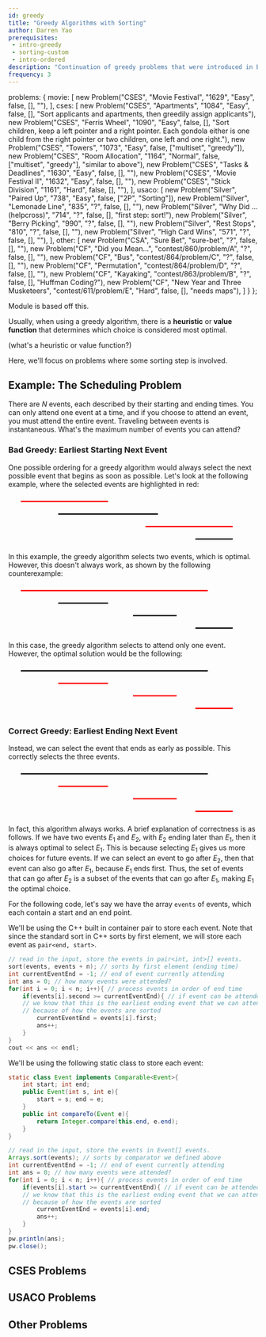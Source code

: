 ```yaml
---
id: greedy
title: "Greedy Algorithms with Sorting"
author: Darren Yao
prerequisites: 
 - intro-greedy
 - sorting-custom
 - intro-ordered
description: "Continuation of greedy problems that were introduced in Bronze."
frequency: 3
---
```



  problems: {
    movie: [
      new Problem("CSES", "Movie Festival", "1629", "Easy", false, [], ""),
    ],
    cses: [
      new Problem("CSES", "Apartments", "1084", "Easy", false, [], "Sort applicants and apartments, then greedily assign applicants"),
      new Problem("CSES", "Ferris Wheel", "1090", "Easy", false, [], "Sort children, keep a left pointer and a right pointer. Each gondola either is one child from the right pointer or two children, one left and one right."),
      new Problem("CSES", "Towers", "1073", "Easy", false, ["multiset", "greedy"]),
      new Problem("CSES", "Room Allocation", "1164", "Normal", false, ["multiset", "greedy"], "similar to above"),
      new Problem("CSES", "Tasks & Deadlines", "1630", "Easy", false, [], ""),
      new Problem("CSES", "Movie Festival II", "1632", "Easy", false, [], ""),
      new Problem("CSES", "Stick Division", "1161", "Hard", false, [], ""),
    ],
    usaco: [
      new Problem("Silver", "Paired Up", "738", "Easy", false, ["2P", "Sorting"]),
      new Problem("Silver", "Lemonade Line", "835", "?", false, [], ""),
      new Problem("Silver", "Why Did ... (helpcross)", "714", "?", false, [], "first step: sort!"),
      new Problem("Silver", "Berry Picking", "990", "?", false, [], ""),
      new Problem("Silver", "Rest Stops", "810", "?", false, [], ""),
      new Problem("Silver", "High Card Wins", "571", "?", false, [], ""),
    ],
    other: [
      new Problem("CSA", "Sure Bet", "sure-bet", "?", false, [], ""),
      new Problem("CF", "Did you Mean...", "contest/860/problem/A", "?", false, [], ""),
      new Problem("CF", "Bus", "contest/864/problem/C", "?", false, [], ""),
      new Problem("CF", "Permutation", "contest/864/problem/D", "?", false, [], ""),
      new Problem("CF", "Kayaking", "contest/863/problem/B", "?", false, [], "Huffman Coding?"),
      new Problem("CF", "New Year and Three Musketeers", "contest/611/problem/E", "Hard", false, [], "needs maps"),
    ]
  }
};

<Resources>
  <Resource source="IUSACO" title="9 - Greedy Algorithms">Module is based off this.</Resource>
  <Resource source="CPH" title="6 - Greedy Algorithms" starred></Resource>
  <Resource source="PAPS" title="8 - Greedy Algorithms"></Resource>
  <Resource source="CPC" title="5 - Greedy Algorithms" url="05_greedy_algorithms"></Resource>
</Resources>

<br />

Usually, when using a greedy algorithm, there is a **heuristic** or **value function** that determines which choice is considered most optimal. 

(what's a heuristic or value function?)

<IncompleteSection />

Here, we'll focus on problems where some sorting step is involved.

## Example: The Scheduling Problem

<Problems problems={metadata.problems.movie} />

There are $N$ events, each described by their starting and ending times. You can only attend one event at a time, and if you choose to attend an event, you must attend the entire event. Traveling between events is instantaneous. What's the maximum number of events you can attend?

### Bad Greedy: Earliest Starting Next Event

One possible ordering for a greedy algorithm would always select the next possible event that begins as soon as possible. Let's look at the following example, where the selected events are highlighted in red:

<svg viewBox="0 0 200 40">
  <line x1="10" y1="5" x2="80" y2="5" style="stroke:rgb(255,0,0);stroke-width:1" />
  <line x1="40" y1="15" x2="120" y2="15" style="stroke:rgb(0,0,0);stroke-width:1" />
  <line x1="110" y1="25" x2="180" y2="25" style="stroke:rgb(255,0,0);stroke-width:1" />
  <line x1="150" y1="35" x2="180" y2="35" style="stroke:rgb(0,0,0);stroke-width:1" />
</svg>

In this example, the greedy algorithm selects two events, which is optimal. However, this doesn't always work, as shown by the following counterexample:

<svg viewBox="0 0 200 40">
  <line x1="10" y1="5" x2="160" y2="5" style="stroke:rgb(255,0,0);stroke-width:1" />
  <line x1="40" y1="15" x2="80" y2="15" style="stroke:rgb(0,0,0);stroke-width:1" />
  <line x1="100" y1="25" x2="135" y2="25" style="stroke:rgb(0,0,0);stroke-width:1" />
  <line x1="150" y1="35" x2="180" y2="35" style="stroke:rgb(0,0,0);stroke-width:1" />
</svg>

In this case, the greedy algorithm selects to attend only one event. However, the optimal solution would be the following:

<svg viewBox="0 0 200 40">
  <line x1="10" y1="5" x2="160" y2="5" style="stroke:rgb(0,0,0);stroke-width:1" />
  <line x1="40" y1="15" x2="80" y2="15" style="stroke:rgb(255,0,0);stroke-width:1" />
  <line x1="100" y1="25" x2="135" y2="25" style="stroke:rgb(255,0,0);stroke-width:1" />
  <line x1="150" y1="35" x2="180" y2="35" style="stroke:rgb(255,0,0);stroke-width:1" />
</svg>

### Correct Greedy: Earliest Ending Next Event

Instead, we can select the event that ends as early as possible. This correctly selects the three events.

<svg viewBox="0 0 200 40">
  <line x1="10" y1="5" x2="160" y2="5" style="stroke:rgb(0,0,0);stroke-width:1" />
  <line x1="40" y1="15" x2="80" y2="15" style="stroke:rgb(255,0,0);stroke-width:1" />
  <line x1="100" y1="25" x2="135" y2="25" style="stroke:rgb(255,0,0);stroke-width:1" />
  <line x1="150" y1="35" x2="180" y2="35" style="stroke:rgb(255,0,0);stroke-width:1" />
</svg>

In fact, this algorithm always works. A brief explanation of correctness is as follows. If we have two events $E_1$ and $E_2$, with $E_2$ ending later than $E_1$, then it is always optimal to select $E_1$. This is because selecting $E_1$ gives us more choices for future events. If we can select an event to go after $E_2$, then that event can also go after $E_1$, because $E_1$ ends first. Thus, the set of events that can go after $E_2$ is a subset of the events that can go after $E_1$, making $E_1$ the optimal choice.

For the following code, let's say we have the array `events` of events, which each contain a start and an end point. 

<LanguageSection>

<CPPSection>

We'll be using the C++ built in container pair to store each event. Note that since the standard sort in C++ sorts by first element, we will store each event as `pair<end, start>`. 

```cpp
// read in the input, store the events in pair<int, int>[] events.
sort(events, events + n); // sorts by first element (ending time)
int currentEventEnd = -1; // end of event currently attending
int ans = 0; // how many events were attended?
for(int i = 0; i < n; i++){ // process events in order of end time
	if(events[i].second >= currentEventEnd){ // if event can be attended
	// we know that this is the earliest ending event that we can attend
	// because of how the events are sorted
		currentEventEnd = events[i].first;
		ans++;
	}
}
cout << ans << endl;
```

</CPPSection>

<JavaSection>

We'll be using the following static class to store each event:

```java
static class Event implements Comparable<Event>{
	int start; int end;
	public Event(int s, int e){
		start = s; end = e;
	}
	public int compareTo(Event e){
		return Integer.compare(this.end, e.end);
	}
}
```


```java
// read in the input, store the events in Event[] events.
Arrays.sort(events); // sorts by comparator we defined above
int currentEventEnd = -1; // end of event currently attending
int ans = 0; // how many events were attended?
for(int i = 0; i < n; i++){ // process events in order of end time
	if(events[i].start >= currentEventEnd){ // if event can be attended
	// we know that this is the earliest ending event that we can attend
	// because of how the events are sorted
		currentEventEnd = events[i].end;
		ans++;
	}
}
pw.println(ans);
pw.close();
```

</JavaSection>

</LanguageSection>


## CSES Problems

<Problems problems={metadata.problems.cses} />

## USACO Problems

<Problems problems={metadata.problems.usaco} />

## Other Problems

<Problems problems={metadata.problems.other} />